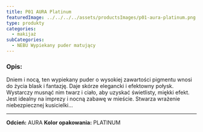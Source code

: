 ```yaml
---
title: P01 AURA Platinum
featuredImage: ../../../../assets/productsImages/p01-aura-platinum.png
type: produkty
categories:
  - makijaż
subCategories:
  - NEBU Wypiekany puder matujący
---
```


<h3>Opis:</h3>

Dniem i nocą, ten wypiekany puder o wysokiej zawartości pigmentu wnosi do życia blask i fantazję. Daje skórze elegancki i efektowny połysk. Wystarczy musnąć nim twarz i ciało, aby uzyskać świetlisty, miękki efekt. Jest idealny na imprezy i nocną zabawę w mieście. Stwarza wrażenie niebezpiecznej kusicielki...

---

**Odcień:** AURA
**Kolor opakowania:** PLATINUM
